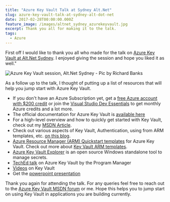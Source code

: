 ```yaml
---
title: "Azure Key Vault Talk at Sydney Alt.Net"
slug: azure-key-vault-talk-at-sydney-alt-dot-net
date: 2017-02-28T00:00:00.000Z
feature_image: /images/altnet_sydney_azurekeyvault.jpg
excerpt: Thank you all for making it to the talk.
tags:
  - Azure
---
```

First off I would like to thank you all who made for the talk on [Azure Key Vault at Alt.Net Sydney](https://www.meetup.com/Sydney-Alt-Net/events/236864792/). I enjoyed giving the session and hope you liked it as well."

![Azure Key Vault session, Alt.Net Sydney - Pic by Richard Banks](/images/altnet_sydney_azurekeyvault.jpg)

As a follow up to the talk, I thought of putting up a list of resources that will help you jump start with Azure Key Vault.

-   If you don't have an Azure Subscription yet, get a [free Azure account with $200 credit](https://azure.microsoft.com/en-us/free/) or join the [Visual Studio Dev Essentials](https://www.visualstudio.com/dev-essentials/) to get monthly Azure credits and a lot more.
-   The official documentation for Azure Key Vault is [available here](https://docs.microsoft.com/en-au/azure/key-vault/)
-   For a high-level overview and how to quickly get started with Key Vault, check out my [MSDN Article](https://msdn.microsoft.com/en-us/magazine/mt422585.aspx).
-   Check out various aspects of Key Vault, Authentication, using from ARM templates, etc. [on this blog](/blog/tag/azure-key-vault/).
-   [Azure Resource Manager (ARM) Quickstart templates](https://azure.microsoft.com/en-us/resources/templates/?term=%22key+vault") for Azure Key Vault. Check out more about [Key Vault ARM templates](/blog/managing-azure-key-vault-using-azure-resource-manager-arm-templates/).
-   [Azure Key Vault Explorer](https://github.com/elize1979/AzureKeyVaultExplorer) is an open source Windows standalone tool to manage secrets.
-   [TechEd talk](https://www.youtube.com/watch?v=5p2dQdTsUvE) on Azure Key Vault by the Program Manager
-   [Videos](https://www.youtube.com/user/rahulnathp/videos?sort=dd&shelf_id=0&view=0) on Key Vault
-   Get the [powerpoint presentation](https://www.slideshare.net/rahulpnath/azure-key-vault)

Thank you again for attending the talk. For any queries feel free to reach out to the [Azure Key Vault MSDN forum](https://social.msdn.microsoft.com/Forums/azure/en-US/home?forum=AzureKeyVault) or me. Hope this helps you to jump start on using Key Vault in applications you are building currently.
